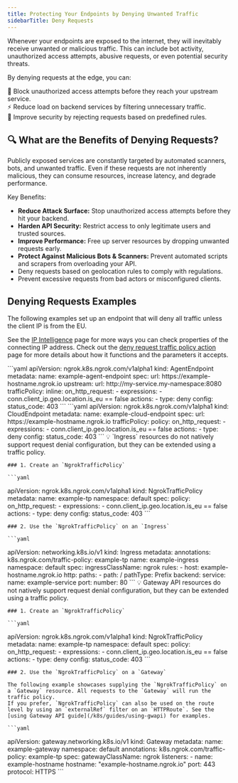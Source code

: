```yaml
---
title: Protecting Your Endpoints by Denying Unwanted Traffic
sidebarTitle: Deny Requests
---
```





Whenever your endpoints are exposed to the internet, they will inevitably receive unwanted or malicious traffic. This can include bot activity, unauthorized access attempts, abusive requests, or even potential security threats.

By denying requests at the edge, you can:

🚫 Block unauthorized access attempts before they reach your upstream service. <br />
⚡ Reduce load on backend services by filtering unnecessary traffic. <br />
🔐 Improve security by rejecting requests based on predefined rules. <br />


## 🔍 What are the Benefits of Denying Requests?

Publicly exposed services are constantly targeted by automated scanners, bots, and unwanted traffic.
Even if these requests are not inherently malicious, they can consume resources, increase latency, and degrade performance.

Key Benefits:

- **Reduce Attack Surface:** Stop unauthorized access attempts before they hit your backend.
- **Harden API Security:** Restrict access to only legitimate users and trusted sources.
- **Improve Performance:** Free up server resources by dropping unwanted requests early.
- **Protect Against Malicious Bots & Scanners:** Prevent automated scripts and scrapers from overloading your API.
- Deny requests based on geolocation rules to comply with regulations.
- Prevent excessive requests from bad actors or misconfigured clients.

## Denying Requests Examples

The following examples set up an endpoint that will deny all traffic unless the client IP is from the EU.

See the [IP Intelligence](/traffic-policy/variables/ip-intel) page for more ways you can check properties of the connecting IP address.
Check out the [deny request traffic policy action](/traffic-policy/actions/deny/) page for more details about how it functions and the parameters it accepts.

<Tabs>
	<Tab title="AgentEndpoint">
	```yaml
  apiVersion: ngrok.k8s.ngrok.com/v1alpha1
  kind: AgentEndpoint
  metadata:
    name: example-agent-endpoint
  spec:
    url: https://example-hostname.ngrok.io
    upstream:
      url: http://my-service.my-namespace:8080
    trafficPolicy:
      inline:
        on_http_request:
          - expressions:
              - conn.client_ip.geo.location.is_eu == false
            actions:
              - type: deny
                config:
                  status_code: 403
	```
	</Tab>
	<Tab title="CloudEndpoint">
	```yaml
  apiVersion: ngrok.k8s.ngrok.com/v1alpha1
  kind: CloudEndpoint
  metadata:
    name: example-cloud-endpoint
  spec:
    url: https://example-hostname.ngrok.io
    trafficPolicy:
      policy:
        on_http_request:
          - expressions:
              - conn.client_ip.geo.location.is_eu == false
            actions:
              - type: deny
                config:
                  status_code: 403
	```
	</Tab>
	<Tab title="Ingress">
	💡 `Ingress` resources do not natively support request denial configuration, but they can be extended using a traffic policy.

	### 1. Create an `NgrokTrafficPolicy`

	```yaml
  apiVersion: ngrok.k8s.ngrok.com/v1alpha1
  kind: NgrokTrafficPolicy
  metadata:
    name: example-tp
    namespace: default
  spec:
    policy:
      on_http_request:
        - expressions:
            - conn.client_ip.geo.location.is_eu == false
          actions:
            - type: deny
              config:
                status_code: 403
	```

	### 2. Use the `NgrokTrafficPolicy` on an `Ingress`

	```yaml
  apiVersion: networking.k8s.io/v1
  kind: Ingress
  metadata:
    annotations:
      k8s.ngrok.com/traffic-policy: example-tp
    name: example-ingress
    namespace: default
  spec:
    ingressClassName: ngrok
    rules:
      - host: example-hostname.ngrok.io
        http:
          paths:
            - path: /
              pathType: Prefix
              backend:
                service:
                  name: example-service
                  port:
                    number: 80
	```
	</Tab>
	<Tab title="Gateway API">
	💡 Gateway API resources do not natively support request denial configuration, but they can be extended using a traffic policy.

	### 1. Create an `NgrokTrafficPolicy`

	```yaml
  apiVersion: ngrok.k8s.ngrok.com/v1alpha1
  kind: NgrokTrafficPolicy
  metadata:
    name: example-tp
    namespace: default
  spec:
    policy:
      on_http_request:
        - expressions:
            - conn.client_ip.geo.location.is_eu == false
          actions:
            - type: deny
              config:
                status_code: 403
	```

	### 2. Use the `NgrokTrafficPolicy` on a `Gateway`

	The following example showcases supplying the `NgrokTrafficPolicy` on a `Gateway` resource. All requests to the `Gateway` will run the traffic policy.
	If you prefer, `NgrokTrafficPolicy` can also be used on the route level by using an `externalRef` filter on an `HTTPRoute`. See the [using Gateway API guide](/k8s/guides/using-gwapi) for examples.

	```yaml
  apiVersion: gateway.networking.k8s.io/v1
  kind: Gateway
  metadata:
    name: example-gateway
    namespace: default
    annotations:
      k8s.ngrok.com/traffic-policy: example-tp
  spec:
    gatewayClassName: ngrok
    listeners:
      - name: example-hostname
        hostname: "example-hostname.ngrok.io"
        port: 443
        protocol: HTTPS
	```
	</Tab>
</Tabs>
